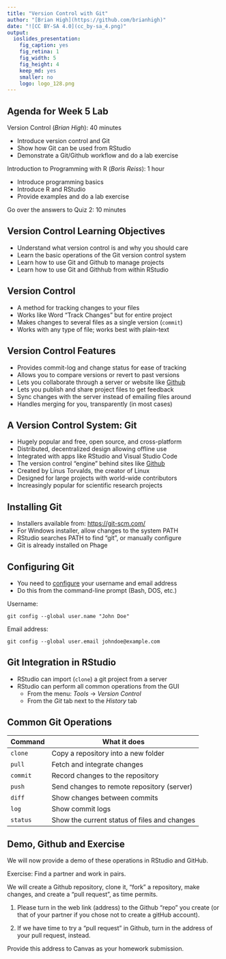 ```yaml
---
title: "Version Control with Git"
author: "[Brian High](https://github.com/brianhigh)"
date: "![CC BY-SA 4.0](cc_by-sa_4.png)"
output:
  ioslides_presentation:
    fig_caption: yes
    fig_retina: 1
    fig_width: 5
    fig_height: 4
    keep_md: yes
    smaller: no
    logo: logo_128.png
---
```


## Agenda for Week 5 Lab

Version Control (_Brian High_): 40 minutes

* Introduce version control and Git
* Show how Git can be used from RStudio
* Demonstrate a Git/Github workflow and do a lab exercise

Introduction to Programming with R (_Boris Reiss_): 1 hour

* Introduce programming basics
* Introduce R and RStudio
* Provide examples and do a lab exercise

Go over the answers to Quiz 2: 10 minutes

## Version Control Learning Objectives

* Understand what version control is and why you should care
* Learn the basic operations of the Git version control system
* Learn how to use Git and Github to manage projects
* Learn how to use Git and Githhub from within RStudio

## Version Control

* A method for tracking changes to your files
* Works like Word "Track Changes" but for entire project
* Makes changes to several files as a single version (`commit`)
* Works with any type of file; works best with plain-text

## Version Control Features

* Provides commit-log and change status for ease of tracking
* Allows you to compare versions or revert to past versions
* Lets you collaborate through a server or website like [Github](https://github.com/)
* Lets you publish and share project files to get feedback
* Sync changes with the server instead of emailing files around
* Handles merging for you, transparently (in most cases)

## A Version Control System: Git

* Hugely popular and free, open source, and cross-platform
* Distributed, decentralized design allowing offline use
* Integrated with apps like RStudio and Visual Studio Code
* The version control "engine" behind sites like [Github](https://github.com/)
* Created by Linus Torvalds, the creator of Linux
* Designed for large projects with world-wide contributors
* Increasingly popular for scientific research projects

## Installing Git

* Installers available from: [https://git-scm.com/](https://git-scm.com/)
* For Windows installer, allow changes to the system PATH
* RStudio searches PATH to find "git", or manually configure
* Git is already installed on Phage

## Configuring Git

* You need to [configure](https://git-scm.com/book/en/v2/Getting-Started-First-Time-Git-Setup) 
your username and email address
* Do this from the command-line prompt (Bash, DOS, etc.)

Username: 

`git config --global user.name "John Doe"`

Email address: 

`git config --global user.email johndoe@example.com`

## Git Integration in RStudio

- RStudio can import (`clone`) a git project from a server
- RStudio can perform all common operations from the GUI
    - From the menu: _Tools_ -> _Version Control_
    - From the _Git_ tab next to the _History_ tab

## Common Git Operations

| Command  | What it does
|----------|----------------------------------------------
| `clone`  | Copy a repository into a new folder
| `pull`   | Fetch and integrate changes
| `commit` | Record changes to the repository
| `push`   | Send changes to remote repository (server)
| `diff`   | Show changes between commits
| `log`    | Show commit logs
| `status` | Show the current status of files and changes

## Demo, Github and Exercise

We will now provide a demo of these operations in RStudio and GitHub.

Exercise: Find a partner and work in pairs.

We will create a Github repository, clone it, "fork" a repository, make changes,
and create a "pull request", as time permits.

1. Please turn in the web link (address) to the Github "repo" you create
(or that of your partner if you chose not to create a gitHub account).

2. If we have time to try a "pull request" in Github, turn in the address
of your pull request, instead.

Provide this address to Canvas as your homework submission.